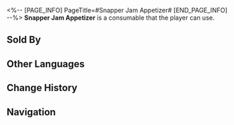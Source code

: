 <%-- [PAGE_INFO]
PageTitle=#Snapper Jam Appetizer#
[END_PAGE_INFO] --%>
{{Consumable Infobox
|id          = 408401
|image       = Item Snapper Jam Appetizer.png{{subst:void|<!--$UPLOAD:<<SpriteOutput/ItemFigures/408401.png>-<Item Snapper Jam Appetizer.png>-<Consumable Icons>>-->}}
|type        = Attack Consumables
|rarity      = 2
|effect      = Upon use, increases ATK of all allies by 5% plus an additional 170 ATK increase for the next battle.
|description = A convenient delicacy cooked with Redsunset jam and fried fish. It has a sweet taste.<br />If you want to make the most authentic Snapper Jam Appetizer, you must use overnight fried fish and never freshly fried fish.
|effectType  = 
|effectType2 = 
|effectType3 = 
|recipe      = 
|source1     = [[Food Stall]]
|source2     = 
|source3     = 
}}
{{Description|''"Alisa Rand loves this. Well, that's what I read in the magazines."''}}
'''Snapper Jam Appetizer''' is a consumable that the player can use.

==Sold By==
{{Shop Availability}}

==Other Languages==
{{Other Languages
|en   = Snapper Jam Appetizer
|zhs  = 冷吃夕红鱼
|zht  = 冷吃夕紅魚
|ja   = 冷製夕紅魚
|ko   = 석홍잼 생선 전채
|es   = Pescado frito con mermelada
|fr   = Amuse-bouche à la confiture de vivaneau
|ru   = Холодная рыба в варенье
|th   = Snapper Jam Appetizer
|vi   = Khai Vị Cá Hồng
|de   = Lachs mit Abendröte-Marmelade
|id   = Snapper Jam Appetizer
|pt   = Aperitivo de Geleia de Pargo
}}

==Change History==
{{Change History|1.0}}

==Navigation==
{{Consumable Navbox}}